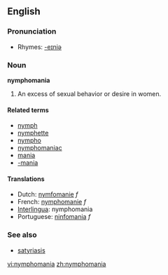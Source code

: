 ==English==

===Pronunciation===
*Rhymes: [[Rhymes:English:-eɪniə|-eɪniə]]

===Noun===
'''nymphomania'''

# An excess of sexual behavior or desire in women.

====Related terms====
*[[nymph]]
*[[nymphette]]
*[[nympho]]
*[[nymphomaniac]]
*[[mania]]
*[[-mania]]

====Translations====
*Dutch: [[nymfomanie]] ''f''
*French: [[nymphomanie]] ''f''
*[[Interlingua]]: nymphomania
*Portuguese: [[ninfomania]] ''f''

===See also===
* [[satyriasis]]

[[vi:nymphomania]]
[[zh:nymphomania]]